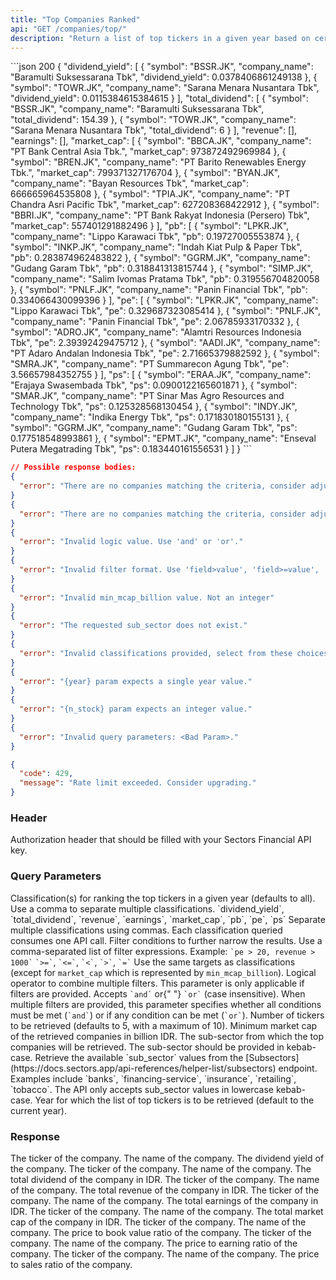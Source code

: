 ```yaml
---
title: "Top Companies Ranked"
api: "GET /companies/top/"
description: "Return a list of top tickers in a given year based on certain classification (dividend yield, total dividend, revenue, earnings, market cap, PB ratio, PE ratio, or PS ratio)"
---
```


<ResponseExample>
```json 200
{
    "dividend_yield": [
        {
            "symbol": "BSSR.JK",
            "company_name": "Baramulti Suksessarana Tbk",
            "dividend_yield": 0.0378406861249138
        },
        {
            "symbol": "TOWR.JK",
            "company_name": "Sarana Menara Nusantara Tbk",
            "dividend_yield": 0.0115384615384615
        }
    ],
    "total_dividend": [
        {
            "symbol": "BSSR.JK",
            "company_name": "Baramulti Suksessarana Tbk",
            "total_dividend": 154.39
        },
        {
            "symbol": "TOWR.JK",
            "company_name": "Sarana Menara Nusantara Tbk",
            "total_dividend": 6
        }
    ],
    "revenue": [],
    "earnings": [],
    "market_cap": [
        {
            "symbol": "BBCA.JK",
            "company_name": "PT Bank Central Asia Tbk.",
            "market_cap": 973872492969984
        },
        {
            "symbol": "BREN.JK",
            "company_name": "PT Barito Renewables Energy Tbk.",
            "market_cap": 799371327176704
        },
        {
            "symbol": "BYAN.JK",
            "company_name": "Bayan Resources Tbk",
            "market_cap": 666665964535808
        },
        {
            "symbol": "TPIA.JK",
            "company_name": "PT Chandra Asri Pacific Tbk",
            "market_cap": 627208368422912
        },
        {
            "symbol": "BBRI.JK",
            "company_name": "PT Bank Rakyat Indonesia (Persero) Tbk",
            "market_cap": 557401291882496
        }
    ],
    "pb": [
        {
            "symbol": "LPKR.JK",
            "company_name": "Lippo Karawaci Tbk",
            "pb": 0.19727005553874
        },
        {
            "symbol": "INKP.JK",
            "company_name": "Indah Kiat Pulp & Paper Tbk",
            "pb": 0.283874962483822
        },
        {
            "symbol": "GGRM.JK",
            "company_name": "Gudang Garam Tbk",
            "pb": 0.318841313815744
        },
        {
            "symbol": "SIMP.JK",
            "company_name": "Salim Ivomas Pratama Tbk",
            "pb": 0.319556704820058
        },
        {
            "symbol": "PNLF.JK",
            "company_name": "Panin Financial Tbk",
            "pb": 0.334066430099396
        }
    ],
    "pe": [
        {
            "symbol": "LPKR.JK",
            "company_name": "Lippo Karawaci Tbk",
            "pe": 0.329687323085414
        },
        {
            "symbol": "PNLF.JK",
            "company_name": "Panin Financial Tbk",
            "pe": 2.06785933170332
        },
        {
            "symbol": "ADRO.JK",
            "company_name": "Alamtri Resources Indonesia Tbk",
            "pe": 2.39392429475712
        },
        {
            "symbol": "AADI.JK",
            "company_name": "PT Adaro Andalan Indonesia Tbk",
            "pe": 2.71665379882592
        },
        {
            "symbol": "SMRA.JK",
            "company_name": "PT Summarecon Agung Tbk",
            "pe": 3.56657984352755
        }
    ],
    "ps": [
        {
            "symbol": "ERAA.JK",
            "company_name": "Erajaya Swasembada Tbk",
            "ps": 0.0900122165601871
        },
        {
            "symbol": "SMAR.JK",
            "company_name": "PT Sinar Mas Agro Resources and Technology Tbk",
            "ps": 0.125328568130454
        },
        {
            "symbol": "INDY.JK",
            "company_name": "Indika Energy Tbk",
            "ps": 0.171830180155131
        },
        {
            "symbol": "GGRM.JK",
            "company_name": "Gudang Garam Tbk",
            "ps": 0.177518548993861
        },
        {
            "symbol": "EPMT.JK",
            "company_name": "Enseval Putera Megatrading Tbk",
            "ps": 0.183440161556531
        }
    ]
}
```

```json 400
// Possible response bodies:
{
  "error": "There are no companies matching the criteria, consider adjusting the `min_mcap_billion` param value or your query filters. Note that the financials data for the current year may not be available yet."
}
{
  "error": "There are no companies matching the criteria, consider adjusting the `min_mcap_billion` param value or your query filters."
}
{
  "error": "Invalid logic value. Use 'and' or 'or'."
}
{
  "error": "Invalid filter format. Use 'field>value', 'field>=value', 'field<value', 'field<=value', or 'field=value'."
}
{
  "error": "Invalid min_mcap_billion value. Not an integer"
}
{
  "error": "The requested sub_sector does not exist."
}
{
  "error": "Invalid classifications provided, select from these choices: dividend_yield, total_dividend, revenue, earnings, market_cap, pb, pe, ps."
}
{
  "error": "{year} param expects a single year value."
}
{
  "error": "{n_stock} param expects an integer value."
}
{
  "error": "Invalid query parameters: <Bad Param>."
}
```

```json 429
{
  "code": 429,
  "message": "Rate limit exceeded. Consider upgrading."
}
```

</ResponseExample>

### Header

<ParamField header="Authorization" type="string" required>
  Authorization header that should be filled with your Sectors Financial API
  key.
</ParamField>

### Query Parameters

<ParamField query="classifications" type="string" default="all">
  Classification(s) for ranking the top tickers in a given year (defaults to
  all). Use a comma to separate multiple classifications.
  <AccordionGroup>
    <Accordion title="Available classifications">
      `dividend_yield`, `total_dividend`, `revenue`, `earnings`, `market_cap`,
      `pb`, `pe`, `ps`
    </Accordion>
    <Accordion title="Format">
      Separate multiple classifications using commas.
    </Accordion>
    <Accordion title="API Call Consumption">
      Each classification queried consumes one API call.
    </Accordion>
  </AccordionGroup>
</ParamField>

<ParamField query="filters" type="string" default="">
  Filter conditions to further narrow the results. Use a comma-separated list of filter expressions.
  <AccordionGroup>
    <Accordion title="Example">
      Example: <code>`pe > 20, revenue > 1000`</code>
    </Accordion>
    <Accordion title="Available Operators">
      <code>`>=`</code>, <code>`<=`</code>, <code>`<`</code>, <code>`>`</code>, <code>`=`</code>
    </Accordion>
    <Accordion title="Targets">
      Use the same targets as classifications (except for <code>market_cap</code> which is represented by <code>min_mcap_billion</code>).
    </Accordion>
  </AccordionGroup>
</ParamField>

<ParamField query="logic" type="string" default="and">
  Logical operator to combine multiple filters. This parameter is only
  applicable if filters are provided. Accepts <code>`and`</code> or{" "}
  <code>`or`</code> (case insensitive).
  <AccordionGroup>
    <Accordion title="Explanation">
      When multiple filters are provided, this parameter specifies whether all
      conditions must be met (<code>`and`</code>) or if any condition can be met
      (<code>`or`</code>).
    </Accordion>
  </AccordionGroup>
</ParamField>

<ParamField query="n_stock" type="integer" default="5">
  Number of tickers to be retrieved (defaults to 5, with a maximum of 10).
</ParamField>

<ParamField query="min_mcap_billion" type="integer" default="5000">
  Minimum market cap of the retrieved companies in billion IDR.
</ParamField>

<ParamField query="sub_sector" type="string" default="all">
  The sub-sector from which the top companies will be retrieved. The sub-sector
  should be provided in kebab-case.
  <AccordionGroup>
    <Accordion title="Get the available sub_sector">
      Retrieve the available `sub_sector` values from the
      [Subsectors](https://docs.sectors.app/api-references/helper-list/subsectors)
      endpoint.
    </Accordion>
    <Accordion title="Examples">
      Examples include `banks`, `financing-service`, `insurance`, `retailing`,
      `tobacco`.
    </Accordion>
    <Accordion title="Format">
      The API only accepts sub_sector values in lowercase kebab-case.
    </Accordion>
  </AccordionGroup>
</ParamField>

<ParamField query="year" type="integer" default="current year">
  Year for which the list of top tickers is to be retrieved (default to the
  current year).
</ParamField>

### Response

<ResponseField name="dividend_yield" type="DividendYieldData[]">
  <Expandable title="properties">
    <ResponseField name="DividendYieldData.symbol" type="string">
      The ticker of the company.
    </ResponseField>
    <ResponseField name="DividendYieldData.company_name" type="string">
      The name of the company.
    </ResponseField>
    <ResponseField name="DividendYieldData.dividend_yield" type="float">
      The dividend yield of the company.
    </ResponseField>
  </Expandable>
</ResponseField>

<ResponseField name="total_dividend" type="TotalDividendData[]">
  <Expandable title="properties">
    <ResponseField name="TotalDividendData.symbol" type="string">
      The ticker of the company.
    </ResponseField>
    <ResponseField name="TotalDividendData.company_name" type="string">
      The name of the company.
    </ResponseField>
    <ResponseField name="TotalDividendData.total_dividend" type="float">
      The total dividend of the company in IDR.
    </ResponseField>
  </Expandable>
</ResponseField>

<ResponseField name="revenue" type="RevenueData[]">
  <Expandable title="properties">
    <ResponseField name="RevenueData.symbol" type="string">
      The ticker of the company.
    </ResponseField>
    <ResponseField name="RevenueData.company_name" type="string">
      The name of the company.
    </ResponseField>
    <ResponseField name="RevenueData.revenue" type="float">
      The total revenue of the company in IDR.
    </ResponseField>
  </Expandable>
</ResponseField>

<ResponseField name="earnings" type="EarningsData[]">
  <Expandable title="properties">
    <ResponseField name="EarningsData.symbol" type="string">
      The ticker of the company.
    </ResponseField>
    <ResponseField name="EarningsData.company_name" type="string">
      The name of the company.
    </ResponseField>
    <ResponseField name="EarningsData.earnings" type="float">
      The total earnings of the company in IDR.
    </ResponseField>
  </Expandable>
</ResponseField>

<ResponseField name="market_cap" type="MarketCapData[]">
  <Expandable title="properties">
    <ResponseField name="MarketCapData.symbol" type="string">
      The ticker of the company.
    </ResponseField>
    <ResponseField name="MarketCapData.company_name" type="string">
      The name of the company.
    </ResponseField>
    <ResponseField name="MarketCapData.market_cap" type="int">
      The total market cap of the company in IDR.
    </ResponseField>
  </Expandable>
</ResponseField>

<ResponseField name="pb" type="PBData[]">
  <Expandable title="properties">
    <ResponseField name="PBData.symbol" type="string">
      The ticker of the company.
    </ResponseField>
    <ResponseField name="PBData.company_name" type="string">
      The name of the company.
    </ResponseField>
    <ResponseField name="PBData.pb" type="float">
      The price to book value ratio of the company.
    </ResponseField>
  </Expandable>
</ResponseField>

<ResponseField name="pe" type="PEData[]">
  <Expandable title="properties">
    <ResponseField name="PEData.symbol" type="string">
      The ticker of the company.
    </ResponseField>
    <ResponseField name="PEData.company_name" type="string">
      The name of the company.
    </ResponseField>
    <ResponseField name="PEData.pe" type="float">
      The price to earning ratio of the company.
    </ResponseField>
  </Expandable>
</ResponseField>

<ResponseField name="ps" type="PSData[]">
  <Expandable title="properties">
    <ResponseField name="PSData.symbol" type="string">
      The ticker of the company.
    </ResponseField>
    <ResponseField name="PSData.company_name" type="string">
      The name of the company.
    </ResponseField>
    <ResponseField name="PSData.ps" type="float">
      The price to sales ratio of the company.
    </ResponseField>
  </Expandable>
</ResponseField>
